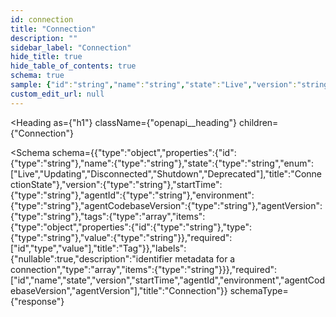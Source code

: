 ```yaml
---
id: connection
title: "Connection"
description: ""
sidebar_label: "Connection"
hide_title: true
hide_table_of_contents: true
schema: true
sample: {"id":"string","name":"string","state":"Live","version":"string","startTime":"string","agentId":"string","environment":"string","agentCodebaseVersion":"string","agentVersion":"string","tags":[{"id":"string","type":"string","value":"string"}],"labels":["string"]}
custom_edit_url: null
---
```



<Heading
  as={"h1"}
  className={"openapi__heading"}
  children={"Connection"}
>
</Heading>





<Schema
  schema={{"type":"object","properties":{"id":{"type":"string"},"name":{"type":"string"},"state":{"type":"string","enum":["Live","Updating","Disconnected","Shutdown","Deprecated"],"title":"ConnectionState"},"version":{"type":"string"},"startTime":{"type":"string"},"agentId":{"type":"string"},"environment":{"type":"string"},"agentCodebaseVersion":{"type":"string"},"agentVersion":{"type":"string"},"tags":{"type":"array","items":{"type":"object","properties":{"id":{"type":"string"},"type":{"type":"string"},"value":{"type":"string"}},"required":["id","type","value"],"title":"Tag"}},"labels":{"nullable":true,"description":"identifier metadata for a connection","type":"array","items":{"type":"string"}}},"required":["id","name","state","version","startTime","agentId","environment","agentCodebaseVersion","agentVersion"],"title":"Connection"}}
  schemaType={"response"}
>
  
</Schema>
            